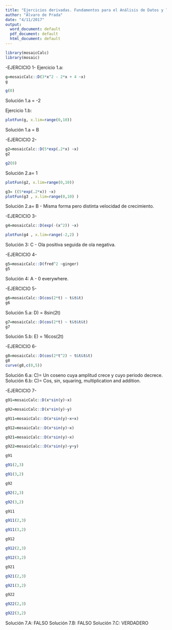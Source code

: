 ```yaml
---
title: "Ejercicios derivadas. Fundamentos para el Análisis de Datos y la Investigación"
author: "Álvaro de Prada"
date: "4/11/2017"
output:
  word_document: default
  pdf_document: default
  html_document: default
---
```


```r
library(mosaicCalc)
library(mosaic)
```

-EJERCICIO 1-
Ejercicio 1.a:
```r
g=mosaicCalc::D(3*x^2 - 2*x + 4 ~x)    
g

g(0)
```
Solución 1.a = -2

Ejercicio 1.b:

```r
plotFun(g, x.lim=range(0,10)) 

```
Solución 1.a = B

-EJERCICIO 2-
```r
g2=mosaicCalc::D(5*exp(.2*x) ~x)    
g2

g2(0)
```
Solución 2.a= 1

```r
plotFun(g2, x.lim=range(0,10)) 
```
```r
g3= ((5*exp(.2*x)) ~x)
plotFun(g3 , x.lim=range(0,10) )  
```
Solución 2.a= B - Misma forma pero distinta velocidad de crecimiento.

-EJERCICIO 3-

```r
g4=mosaicCalc::D(exp(-(x^2)) ~x)    

plotFun(g4 , x.lim=range(-2,2) )  
```
Solución 3: C - Ola positiva seguida de ola negativa.


-EJERCICIO 4-
```r
g5=mosaicCalc::D(fred^2 ~ginger)
g5

```
Solución 4: A - 0 everywhere.


-EJERCICIO 5-
```r
g6=mosaicCalc::D(cos(2*t) ~ t&t&t)
g6
```
Solución 5.a: D) = 8sin(2t)

```r
g7=mosaicCalc::D(cos(2*t) ~ t&t&t&t)
g7
```
Solución 5.b: E) = 16cos(2t)


-EJERCICIO 6-
```r
g8=mosaicCalc::D(cos(2*t^2) ~ t&t&t&t)
g8
curve(g8,c(0,5)) 
```
Solución 6.a: C)= Un coseno cuya amplitud crece y cuyo periodo decrece.
Solución 6.b: C)= Cos, sin, squaring, multiplication and addition.


-EJERCICIO 7-
```r

g91=mosaicCalc::D(x*sin(y)~x)

g92=mosaicCalc::D(x*sin(y)~y)

g911=mosaicCalc::D(x*sin(y)~x+x)

g912=mosaicCalc::D(x*sin(y)~x)

g921=mosaicCalc::D(x*sin(y)~x)

g922=mosaicCalc::D(x*sin(y)~y+y)
```
```r
g91
```
```r
g91(2,3)
```
```r
g91(3,2)
```
```r
g92
```
```r
g92(2,3)
```
```r
g92(3,2)
```
```r
g911
```
```r
g911(2,3)
```
```r
g911(3,2)
```
```r
g912
```
```r
g912(2,3)
```
```r
g912(3,2)
```
```r
g921
```
```r
g921(2,3)
```
```r
g921(3,2)
```
```r
g922
```
```r
g922(2,3)
```
```r
g922(3,2)


```

Solución 7.A: FALSO
Solución 7.B: FALSO
Solución 7.C: VERDADERO
















